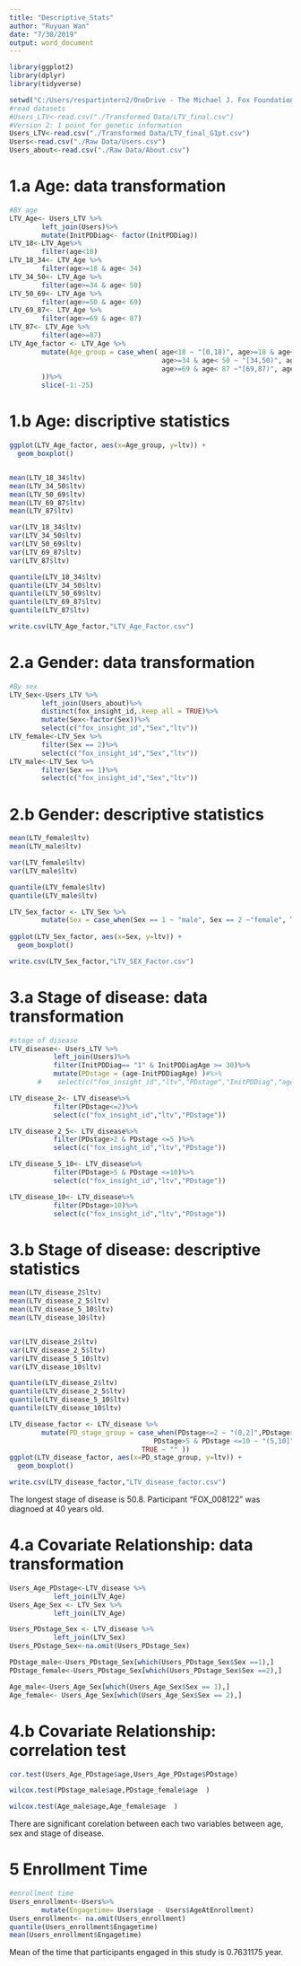 ---
title: "Descriptive_Stats"
author: "Ruyuan Wan"
date: "7/30/2019"
output: word_document
---
```{r, echo= FALSE,message = FALSE}
library(ggplot2)
library(dplyr)
library(tidyverse)

```

```{r Upload datsets,echo= FALSE,message = FALSE}
setwd("C:/Users/respartintern2/OneDrive - The Michael J. Fox Foundation for Parkinson's Research/Ruyuan")
#read datasets
#Users_LTV<-read.csv("./Transformed Data/LTV_final.csv")
#Version 2: 1 point for genetic information
Users_LTV<-read.csv("./Transformed Data/LTV_final_G1pt.csv")
Users<-read.csv("./Raw Data/Users.csv")
Users_about<-read.csv("./Raw Data/About.csv")

```
# 1.a Age: data transformation##
```{r Age: data transformation, echo=FALSE,message = FALSE}
#BY age
LTV_Age<- Users_LTV %>%
        left_join(Users)%>%
        mutate(InitPDDiag<- factor(InitPDDiag))
LTV_18<-LTV_Age%>%
        filter(age<18)
LTV_18_34<- LTV_Age %>%
        filter(age>=18 & age< 34)
LTV_34_50<- LTV_Age %>%
        filter(age>=34 & age< 50)
LTV_50_69<- LTV_Age %>%
        filter(age>=50 & age< 69)
LTV_69_87<- LTV_Age %>%
        filter(age>=69 & age< 87)
LTV_87<- LTV_Age %>%
        filter(age>=87)
LTV_Age_factor <- LTV_Age %>%
        mutate(Age_group = case_when( age<18 ~ "[0,18)", age>=18 & age< 34 ~ "[18, 34)",
                                      age>=34 & age< 50 ~ "[34,50)", age>=50 & age< 69 ~ "[50,69)",
                                      age>=69 & age< 87 ~"[69,87)", age>=87 ~ "age>=87", TRUE ~ "NA"
        ))%>%
        slice(-1:-25)

```

# 1.b Age: discriptive statistics
```{r Age: descriptive statistics, echo=FALSE,message = FALSE}
ggplot(LTV_Age_factor, aes(x=Age_group, y=ltv)) +
  geom_boxplot() 


mean(LTV_18_34$ltv)
mean(LTV_34_50$ltv)
mean(LTV_50_69$ltv)
mean(LTV_69_87$ltv)
mean(LTV_87$ltv)

var(LTV_18_34$ltv)
var(LTV_34_50$ltv)
var(LTV_50_69$ltv)
var(LTV_69_87$ltv)
var(LTV_87$ltv)

quantile(LTV_18_34$ltv)
quantile(LTV_34_50$ltv)
quantile(LTV_50_69$ltv)
quantile(LTV_69_87$ltv)
quantile(LTV_87$ltv)
```
```{r output data, echo=FALSE}
write.csv(LTV_Age_factor,"LTV_Age_Factor.csv")

```

# 2.a Gender: data transformation
```{r Gender: data transformation, echo=FALSE,message = FALSE}
#By sex
LTV_Sex<-Users_LTV %>%
        left_join(Users_about)%>%
        distinct(fox_insight_id,.keep_all = TRUE)%>%
        mutate(Sex<-factor(Sex))%>%
        select(c("fox_insight_id","Sex","ltv"))
LTV_female<-LTV_Sex %>%
        filter(Sex == 2)%>%
        select(c("fox_insight_id","Sex","ltv"))
LTV_male<-LTV_Sex %>%
        filter(Sex == 1)%>%
        select(c("fox_insight_id","Sex","ltv"))
```
# 2.b Gender: descriptive statistics
```{r Gender: descriptive statistics, echo=FALSE,message = FALSE}
mean(LTV_female$ltv)
mean(LTV_male$ltv)

var(LTV_female$ltv)
var(LTV_male$ltv)

quantile(LTV_female$ltv)
quantile(LTV_male$ltv)

LTV_Sex_factor <- LTV_Sex %>%
        mutate(Sex = case_when(Sex == 1 ~ "male", Sex == 2 ~"female", TRUE ~"NA"))
        
ggplot(LTV_Sex_factor, aes(x=Sex, y=ltv)) +
  geom_boxplot()
```
```{r output, echo=FALSE}
write.csv(LTV_Sex_factor,"LTV_SEX_Factor.csv")
```

# 3.a Stage of disease: data transformation
```{r Stage of disease: data transformation, echo= FALSE,message = FALSE }

#stage of disease 
LTV_disease<- Users_LTV %>%
           left_join(Users)%>%
           filter(InitPDDiag== "1" & InitPDDiagAge >= 30)%>%
           mutate(PDstage = (age-InitPDDiagAge) )#%>%  
       #    select(c("fox_insight_id","ltv","PDstage","InitPDDiag","age","Ii"))

LTV_disease_2<- LTV_disease%>%  
           filter(PDstage<=2)%>%
           select(c("fox_insight_id","ltv","PDstage"))

LTV_disease_2_5<- LTV_disease%>%  
           filter(PDstage>2 & PDstage <=5 )%>%
           select(c("fox_insight_id","ltv","PDstage"))

LTV_disease_5_10<- LTV_disease%>%   
           filter(PDstage>5 & PDstage <=10)%>%
           select(c("fox_insight_id","ltv","PDstage"))

LTV_disease_10<- LTV_disease%>%  
           filter(PDstage>10)%>%
           select(c("fox_insight_id","ltv","PDstage"))

```

# 3.b Stage of disease: descriptive statistics
```{R Stage of disease: descriptive statistics, echo = FALSE,message = FALSE}
mean(LTV_disease_2$ltv)
mean(LTV_disease_2_5$ltv)
mean(LTV_disease_5_10$ltv)
mean(LTV_disease_10$ltv)


var(LTV_disease_2$ltv)
var(LTV_disease_2_5$ltv)
var(LTV_disease_5_10$ltv)
var(LTV_disease_10$ltv)

quantile(LTV_disease_2$ltv)
quantile(LTV_disease_2_5$ltv)
quantile(LTV_disease_5_10$ltv)
quantile(LTV_disease_10$ltv)

LTV_disease_factor <- LTV_disease %>%
        mutate(PD_stage_group = case_when(PDstage<=2 ~ "(0,2]",PDstage>2 & PDstage <=5 ~ "(2,5]", 
                                    PDstage>5 & PDstage <=10 ~ "(5,10]", PDstage>10 ~ "10+",
                                 TRUE ~ "" ))
ggplot(LTV_disease_factor, aes(x=PD_stage_group, y=ltv)) +
  geom_boxplot()

```


```{r output, echo= FALSE}
write.csv(LTV_disease_factor,"LTV_disease_factor.csv")
```
The longest stage of disease is 50.8. Participant "FOX_008122" was diagnoed at 40 years old. 

# 4.a  Covariate Relationship: data transformation
```{r Covariate Relationship: data transformation, echo=FALSE,message = FALSE}
Users_Age_PDstage<-LTV_disease %>%
           left_join(LTV_Age)
Users_Age_Sex <- LTV_Sex %>%
           left_join(LTV_Age)

Users_PDstage_Sex <- LTV_disease %>%
           left_join(LTV_Sex)
Users_PDstage_Sex<-na.omit(Users_PDstage_Sex)

PDstage_male<-Users_PDstage_Sex[which(Users_PDstage_Sex$Sex ==1),]
PDstage_female<-Users_PDstage_Sex[which(Users_PDstage_Sex$Sex ==2),]

Age_male<-Users_Age_Sex[which(Users_Age_Sex$Sex == 1),]
Age_female<- Users_Age_Sex[which(Users_Age_Sex$Sex == 2),]
```

# 4.b Covariate Relationship: correlation test
```{r Covariate Relationship: correlation test, echo= FALSE,message = FALSE}

cor.test(Users_Age_PDstage$age,Users_Age_PDstage$PDstage)

wilcox.test(PDstage_male$age,PDstage_female$age  )

wilcox.test(Age_male$age,Age_female$age  )

```

There are significant corelation between each two variables between age, sex and stage of disease.  

# 5 Enrollment Time 
```{r echo=FALSE,message = FALSE}
#enrollment time
Users_enrollment<-Users%>%
        mutate(Engagetime= Users$age - Users$AgeAtEnrollment)
Users_enrollment<- na.omit(Users_enrollment)
quantile(Users_enrollment$Engagetime)
mean(Users_enrollment$Engagetime)
```

Mean of the time that participants engaged in this study is 0.7631175 year. 

